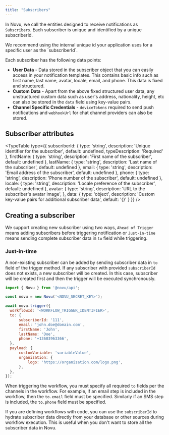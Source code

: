 ```yaml
---
title: "Subscribers"
---
```



In Novu, we call the entities designed to receive notifications as `Subscribers`. Each subscriber is unique and identified by a unique subscriberId.

<Callout type="info">
  We recommend using the internal unique id your application uses for a specific
  user as the `subscriberId`.
</Callout>

Each subscriber has the following data points:

- **User Data** - Data stored in the subscriber object that you can easily access in your notification templates. This contains basic info such as first name, last name, avatar, locale, email, and phone. This data is fixed and structured.
- **Custom Data** - Apart from the above fixed structured user data, any unstructured custom data such as user's address, nationality, height, etc can also be stored in the `data` field using key-value pairs.
- **Channel Specific Credentials** - `deviceTokens` required to send push notifications and `webhookUrl` for chat channel providers can also be stored.

## Subscriber attributes

<TypeTable
  type={{
    subscriberId: {
      type: 'string',
      description: 'Unique identifier for the subscriber',
      default: undefined,
      typeDescription: 'Required'
    },
    firstName: {
      type: 'string',
      description: 'First name of the subscriber',
      default: undefined
    },
    lastName: {
      type: 'string',
      description: 'Last name of the subscriber',
      default: undefined
    },
    email: {
      type: 'string',
      description: 'Email address of the subscriber',
      default: undefined
    },
    phone: {
      type: 'string',
      description: 'Phone number of the subscriber',
      default: undefined
    },
    locale: {
      type: 'string',
      description: 'Locale preference of the subscriber',
      default: undefined
    },
    avatar: {
      type: 'string',
      description: 'URL to the subscriber\'s avatar image',
    },
    data: {
      type: 'object',
      description: 'Custom key-value pairs for additional subscriber data',
      default: '{}'
    }
  }}
/>

## Creating a subscriber

We support creating new subscriber using two ways, `Ahead of Trigger` means adding subscribers before triggering notification or `Just-in-time` means sending complete subscriber data in `to` field while triggering.

### Just-in-time

A non-existing subscriber can be added by sending subscriber data in `to` field of the trigger method. If any subscriber with provided `subscriberId` does not exists, a new subscriber will be created. In this case, subscriber will be created first and then the trigger will be executed synchronously.

```jsx title="Node.js"
import { Novu } from '@novu/api';

const novu = new Novu('<NOVU_SECRET_KEY>');

await novu.trigger({
  workflowId: '<WORKFLOW_TRIGGER_IDENTIFIER>',
  to: {
      subscriberId: '111',
      email: 'john.doe@domain.com',
      firstName: 'John',
      lastName: 'Doe',
      phone: '+13603963366',
  },
  payload: {
      customVariable: 'variableValue',
      organization: {
          logo: 'https://organization.com/logo.png',
      },
  },
});
```

When triggering the workflow, you must specify all required `to` fields per the channels in the workflow. For example, if an email step is included in the workflow, then the `to.email` field must be specified. Similarly if an SMS step is included, the `to.phone` field must be specified.

If you are defining workflows with code, you can use the `subscriberId` to hydrate subscriber data directly from your database or other sources during workflow execution. This is useful when you don't want to store all the subscriber data in Novu.